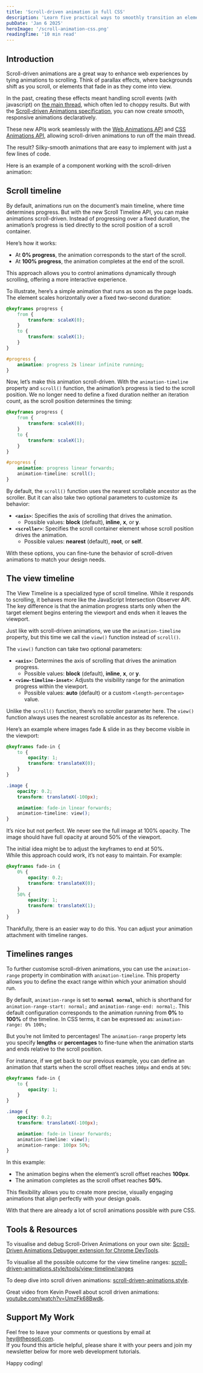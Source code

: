 ```yaml
---
title: 'Scroll-driven animation in full CSS'
description: 'Learn five practical ways to smoothly transition an element’s height in CSS, from traditional techniques like max-height to modern methods with flexbox and grid. Discover upcoming features like calc-size() for even more flexibility.'
pubDate: 'Jan 6 2025'
heroImage: '/scroll-animation-css.png'
readingTime: '10 min read'
---
```



## Introduction

Scroll-driven animations are a great way to enhance web experiences by tying animations to scrolling. Think of parallax effects, where backgrounds shift as you scroll, or elements that fade in as they come into view.

In the past, creating these effects meant handling scroll events (with javascript) on [the main thread](https://developer.mozilla.org/en-US/docs/Glossary/Main_thread), which often led to choppy results. But with the [Scroll-driven Animations specification](https://drafts.csswg.org/scroll-animations-1/), you can now create smooth, responsive animations declaratively.

These new APIs work seamlessly with the [Web Animations API](https://drafts.csswg.org/web-animations-1/) and [CSS Animations API](https://drafts.csswg.org/css-animations/), allowing scroll-driven animations to run off the main thread.

The result? Silky-smooth animations that are easy to implement with just a few lines of code.

Here is an example of a component working with the scroll-driven animation:


<Wrapper title="Scroll horizontally to see the image appearing">
	<Animation5 />
</Wrapper>

## Scroll timeline

By default, animations run on the document’s main timeline, where time determines progress. But with the new Scroll Timeline API, you can make animations scroll-driven. Instead of progressing over a fixed duration, the animation’s progress is tied directly to the scroll position of a scroll container.

Here’s how it works:

- At **0% progress**, the animation corresponds to the start of the scroll.
- At **100% progress**, the animation completes at the end of the scroll.

This approach allows you to control animations dynamically through scrolling, offering a more interactive experience.

To illustrate, here’s a simple animation that runs as soon as the page loads. The element scales horizontally over a fixed two-second duration:

```css
@keyframes progress {
	from {
		transform: scaleX(0);
	}
	to {
		transform: scaleX(1);
	}
}

#progress {
	animation: progress 2s linear infinite running;
}
```


<Wrapper>
	<Animation1 />
</Wrapper>

Now, let’s make this animation scroll-driven. With the `animation-timeline` property and `scroll()` function, the animation’s progress is tied to the scroll position. We no longer need to define a fixed duration neither an iteration count, as the scroll position determines the timing:

```css
@keyframes progress {
	from {
		transform: scaleX(0);
	}
	to {
		transform: scaleX(1);
	}
}

#progress {
	animation: progress linear forwards;
	animation-timeline: scroll();
}
```


<Wrapper title="Scroll inside this container to see what it looks like">
	<Animation2 />
</Wrapper>

By default, the `scroll()` function uses the nearest scrollable ancestor as the scroller. But it can also take two optional parameters to customize its behavior:

- **`<axis>`**: Specifies the axis of scrolling that drives the animation.
  - Possible values: **block** (default), **inline**, **x**, or **y**.
- **`<scroller>`**: Specifies the scroll container element whose scroll position drives the animation.
  - Possible values: **nearest** (default), **root**, or **self**.

With these options, you can fine-tune the behavior of scroll-driven animations to match your design needs.

## The view timeline

The View Timeline is a specialized type of scroll timeline. While it responds to scrolling, it behaves more like the JavaScript Intersection Observer API. The key difference is that the animation progress starts only when the target element begins entering the viewport and ends when it leaves the viewport.

Just like with scroll-driven animations, we use the `animation-timeline` property, but this time we call the `view()` function instead of `scroll()`.

The `view()` function can take two optional parameters:

- **`<axis>`**: Determines the axis of scrolling that drives the animation progress.
  - Possible values: **block** (default), **inline**, **x**, or **y**.
- **`<view-timeline-inset>`**: Adjusts the visibility range for the animation progress within the viewport.
  - Possible values: **auto** (default) or a custom `<length-percentage>` value.

Unlike the `scroll()` function, there’s no scroller parameter here. The `view()` function always uses the nearest scrollable ancestor as its reference.

Here’s an example where images fade & slide in as they become visible in the viewport:

```css
@keyframes fade-in {
	to {
		opacity: 1;
		transform: translateX(0);
	}
}

.image {
	opacity: 0.2;
	transform: translateX(-100px);

	animation: fade-in linear forwards;
	animation-timeline: view();
}
```


<Wrapper title="Scroll inside this container to see what it looks like">
	<Animation3 />
</Wrapper>

It’s nice but not perfect. We never see the full image at 100% opacity. The image should have full opacity at around 50% of the viewport.

The initial idea might be to adjust the keyframes to end at 50%. <br/> While this approach could work, it’s not easy to maintain. For example:

```css
@keyframes fade-in {
	0% {
		opacity: 0.2;
		transform: translateX(0);
	}
	50% {
		opacity: 1;
		transform: translateX(1);
	}
}
```

Thankfully, there is an easier way to do this. You can adjust your animation attachment with timeline ranges.

## Timelines ranges

To further customise scroll-driven animations, you can use the `animation-range` property in combination with `animation-timeline`. This property allows you to define the exact range within which your animation should run.

By default, `animation-range` is set to **`normal normal`**, which is shorthand for `animation-range-start: normal;` and `animation-range-end: normal;`. This default configuration corresponds to the animation running from **0%** to **100%** of the timeline. In CSS terms, it can be expressed as: `animation-range: 0% 100%;`

But you’re not limited to percentages! The `animation-range` property lets you specify **lengths** or **percentages** to fine-tune when the animation starts and ends relative to the scroll position.

For instance, if we get back to our previous example, you can define an animation that starts when the scroll offset reaches `100px` and ends at `50%`:

```css
@keyframes fade-in {
	to {
		opacity: 1;
	}
}

.image {
	opacity: 0.2;
	transform: translateX(-100px);

	animation: fade-in linear forwards;
	animation-timeline: view();
	animation-range: 100px 50%;
}
```


<Wrapper title="Scroll inside this container to see what it looks like">
	<Animation4 />
</Wrapper>

In this example:

- The animation begins when the element’s scroll offset reaches **100px**.
- The animation completes as the scroll offset reaches **50%**.

This flexibility allows you to create more precise, visually engaging animations that align perfectly with your design goals.

With that there are already a lot of scroll animations possible with pure CSS.

## Tools & Resources

To visualise and debug Scroll-Driven Animations on your own site: [Scroll-Driven Animations Debugger extension for Chrome DevTools](https://chromewebstore.google.com/detail/scroll-driven-animations-debugger/ojihehfngalmpghicjgbfdmloiifhoce).

To visualise all the possible outcome for the view timeline ranges: [scroll-driven-animations.style/tools/view-timeline/ranges](https://scroll-driven-animations.style/tools/view-timeline/ranges/)

To deep dive into scroll driven animations: [scroll-driven-animations.style](https://scroll-driven-animations.style/).

Great video from Kevin Powell about scroll driven animations: [youtube.com/watch?v=UmzFk68Bwdk](https://www.youtube.com/watch?v=UmzFk68Bwdk).

## Support My Work

Feel free to leave your comments or questions by email at hey@theosoti.com. <br />
If you found this article helpful, please share it with your peers and join my newsletter below for more web development tutorials.

Happy coding!
